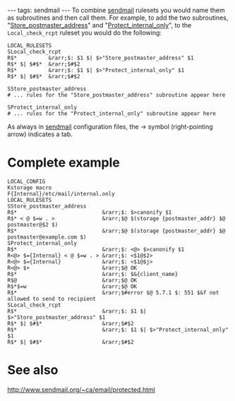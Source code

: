 ---
tags: sendmail
---
To combine [[sendmail]] rulesets you would name them as subroutines and then call them. For example, to add the two subroutines, "[[Store_postmaster_address]]" and "[[Protect_internal_only]]", to the <tt>Local_check_rcpt</tt> ruleset you would do the following:

<pre>LOCAL_RULESETS
SLocal_check_rcpt
R$*          &rarr;$: $1 $| $>"Store_postmaster_address" $1
R$* $| $#$*  &rarr;$#$2
R$*          &rarr;$: $1 $| $>"Protect_internal_only" $1
R$* $| $#$*  &rarr;$#$2

SStore_postmaster_address
# ... rules for the "Store_postmaster_address" subroutine appear here

SProtect_internal_only
# ... rules for the "Protect_internal_only" subroutine appear here</pre>

As always in [[sendmail]] configuration files, the &rarr; symbol (right-pointing arrow) indicates a tab.

= Complete example = 

<pre>LOCAL_CONFIG
Kstorage macro
F{Internal}/etc/mail/internal.only
LOCAL_RULESETS
SStore_postmaster_address
R$*                           &rarr;$: $>canonify $1
R$* < @ $=w . >               &rarr;$@ $(storage {postmaster_addr} $@ postmaster@$2 $)
R$*                           &rarr;$@ $(storage {postmaster_addr} $@ postmaster@example.com $)
SProtect_internal_only
R$*                           &rarr;$: <@> $>canonify $1
R<@> $={Internal} < @ $=w . > &rarr;$: <$1@$2>
R<@> $={Internal}             &rarr;$: <$1@$j>
R<@> $+                       &rarr;$@ OK
R$*                           &rarr;$: $&{client_name}
R$@                           &rarr;$@ OK
R$*$=w                        &rarr;$@ OK
R$*                           &rarr;$#error $@ 5.7.1 $: 551 $&f not allowed to send to recipient
SLocal_check_rcpt
R$*                           &rarr;$: $1 $| $>"Store_postmaster_address" $1
R$* $| $#$*                   &rarr;$#$2
R$*                           &rarr;$: $1 $| $>"Protect_internal_only" $1
R$* $| $#$*                   &rarr;$#$2</pre>

= See also =

http://www.sendmail.org/~ca/email/protected.html
